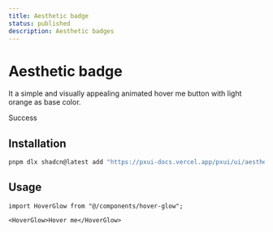 ```yaml
---
title: Aesthetic badge
status: published
description: Aesthetic badges
---
```


# Aesthetic badge

It a simple and visually appealing animated hover me button with light orange as base color.

<CompPreview name="aesthetic-badges" variants="default,red,orange,purple">Success</CompPreview>

## Installation

```bash
pnpm dlx shadcn@latest add "https://pxui-docs.vercel.app/pxui/ui/aesthetic-badge.json"
```

## Usage

```tsx
import HoverGlow from "@/components/hover-glow";
```

```tsx
<HoverGlow>Hover me</HoverGlow>
```
